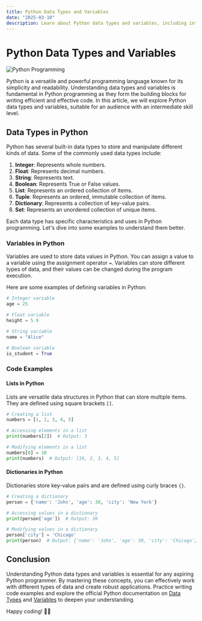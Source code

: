 ```yaml
---
title: Python Data Types and Variables
date: "2025-03-10"
description: Learn about Python data types and variables, including integers, floats, strings, lists, tuples, and dictionaries. Understand how to declare and manipulate them effectively in your code.
---
```

# Python Data Types and Variables

![Python Programming](https://images.unsplash.com/photo-1664570000007-db164768644d?crop=entropy&cs=tinysrgb&fit=max&fm=jpg&ixid=M3w3MjA5MjJ8MHwxfHJhbmRvbXx8fHx8fHx8fDE3NDE2MjY5MjF8&ixlib=rb-4.0.3&q=80&w=1080)

Python is a versatile and powerful programming language known for its simplicity and readability. Understanding data types and variables is fundamental in Python programming as they form the building blocks for writing efficient and effective code. In this article, we will explore Python data types and variables, suitable for an audience with an intermediate skill level.

## Data Types in Python

Python has several built-in data types to store and manipulate different kinds of data. Some of the commonly used data types include:

1. **Integer**: Represents whole numbers.
2. **Float**: Represents decimal numbers.
3. **String**: Represents text.
4. **Boolean**: Represents True or False values.
5. **List**: Represents an ordered collection of items.
6. **Tuple**: Represents an ordered, immutable collection of items.
7. **Dictionary**: Represents a collection of key-value pairs.
8. **Set**: Represents an unordered collection of unique items.

Each data type has specific characteristics and uses in Python programming. Let's dive into some examples to understand them better.

### Variables in Python

Variables are used to store data values in Python. You can assign a value to a variable using the assignment operator `=`. Variables can store different types of data, and their values can be changed during the program execution.

Here are some examples of defining variables in Python:

```python
# Integer variable
age = 25

# Float variable
height = 5.9

# String variable
name = "Alice"

# Boolean variable
is_student = True
```

### Code Examples

#### Lists in Python

Lists are versatile data structures in Python that can store multiple items. They are defined using square brackets `[]`.

```python
# Creating a list
numbers = [1, 2, 3, 4, 5]

# Accessing elements in a list
print(numbers[2])  # Output: 3

# Modifying elements in a list
numbers[0] = 10
print(numbers)  # Output: [10, 2, 3, 4, 5]
```

#### Dictionaries in Python

Dictionaries store key-value pairs and are defined using curly braces `{}`.

```python
# Creating a dictionary
person = {'name': 'John', 'age': 30, 'city': 'New York'}

# Accessing values in a dictionary
print(person['age'])  # Output: 30

# Modifying values in a dictionary
person['city'] = 'Chicago'
print(person)  # Output: {'name': 'John', 'age': 30, 'city': 'Chicago'}
```

## Conclusion

Understanding Python data types and variables is essential for any aspiring Python programmer. By mastering these concepts, you can effectively work with different types of data and create robust applications. Practice writing code examples and explore the official Python documentation on [Data Types](https://docs.python.org/3/library/stdtypes.html) and [Variables](https://docs.python.org/3/reference/simple_stmts.html#assignment-statements) to deepen your understanding.

Happy coding! 🐍✨